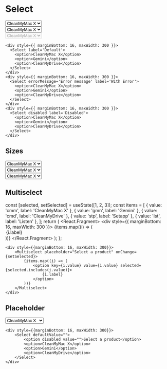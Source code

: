 
# Select

<div style={{ marginBottom: 16, maxWidth: 300 }}>
  <Select label='Default'>
    <option>CleanMyMac X</option>
    <option>Gemini</option>
    <option>CleanMyDrive</option>
  </Select>
</div>
<div style={{ marginBottom: 16, maxWidth: 300 }}>
  <Select errorMessage='Error message' label='With Error'>
    <option>CleanMyMac X</option>
    <option>Gemini</option>
    <option>CleanMyDrive</option>
  </Select>
</div>
<div style={{ marginBottom: 16, maxWidth: 300 }}>
  <Select disabled label='Disabled'>
    <option>CleanMyMac X</option>
    <option>Gemini</option>
    <option>CleanMyDrive</option>
  </Select>
</div>

```
<div style={{ marginBottom: 16, maxWidth: 300 }}>
  <Select label='Default'>
    <option>CleanMyMac X</option>
    <option>Gemini</option>
    <option>CleanMyDrive</option>
  </Select>
</div>
<div style={{ marginBottom: 16, maxWidth: 300 }}>
  <Select errorMessage='Error message' label='With Error'>
    <option>CleanMyMac X</option>
    <option>Gemini</option>
    <option>CleanMyDrive</option>
  </Select>
</div>
<div style={{ marginBottom: 16, maxWidth: 300 }}>
  <Select disabled label='Disabled'>
    <option>CleanMyMac X</option>
    <option>Gemini</option>
    <option>CleanMyDrive</option>
  </Select>
</div>
```

## Sizes

<div style={{ marginBottom: 16, maxWidth: 300 }}>
  <Select label='Default'>
    <option>CleanMyMac X</option>
    <option>Gemini</option>
    <option>CleanMyDrive</option>
  </Select>
</div>
<div style={{ marginBottom: 16, maxWidth: 300 }}>
  <Select size='medium' label='Medium'>
    <option>CleanMyMac X</option>
    <option>Gemini</option>
    <option>CleanMyDrive</option>
  </Select>
</div>
<div style={{ marginBottom: 16, maxWidth: 300 }}>
  <Select size='small' label='Small'>
    <option>CleanMyMac X</option>
    <option>Gemini</option>
    <option>CleanMyDrive</option>
  </Select>
</div>

## Multiselect

  const [selected, setSelected] = useState([1, 2, 3]);
  const items = [
    { value: 'cmm', label: 'CleanMyMac X' },
    { value: 'gmn', label: 'Gemini' },
    { value: 'cmd', label: 'CleanMyDrive' },
    { value: 'stp', label: 'Setapp' },
    { value: 'lst', label: 'Listen' },
  ];
  return (
    <React.Fragment>
      <div style={{ marginBottom: 16, maxWidth: 300 }}>
        <Multiselect
          size='medium'
          placeholder='Select a product'
          onChange={setSelected}
          errorMessage='Please select a product'
          label='With Error'
        >
          {items.map((i) => (
            <option
              key={i.value}
              value={i.value}
              selected={selected.includes(i.value)}
            >
              {i.label}
            </option>
          ))}
        </Multiselect>
      </div>
    </React.Fragment>
  );
};

<MultiselectExample />

```
<div style={{marginBottom: 16, maxWidth: 300}}>
    <Multiselect placeholder="Select a product" onChange={setSelected}>
        {items.map((i) => (
            <option key={i.value} value={i.value} selected={selected.includes(i.value)}>
                {i.label}
            </option>
        ))}
    </Multiselect>
</div>
```

## Placeholder

<div style={{ marginBottom: 16, maxWidth: 300 }}>
  <Select defaultValue=''>
    <option disabled value=''>
      Select a product
    </option>
    <option>CleanMyMac X</option>
    <option>Gemini</option>
    <option>CleanMyDrive</option>
  </Select>
</div>

```
<div style={{marginBottom: 16, maxWidth: 300}}>
    <Select defaultValue="">
        <option disabled value="">Select a product</option>
        <option>CleanMyMac X</option>
        <option>Gemini</option>
        <option>CleanMyDrive</option>
    </Select>
</div>
```
